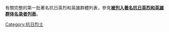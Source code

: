 有關完整的第一批著名抗日英烈和英雄群體列表，參見'''[[被列入著名抗日英烈和英雄群体名录者列表|被列入著名抗日英烈和英雄群体名录者列表]]'''。

[[Category:抗日烈士|Category:抗日烈士]]
